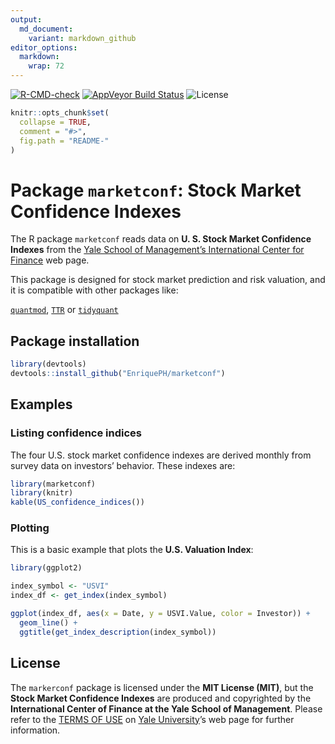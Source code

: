 ```yaml
---
output:
  md_document:
    variant: markdown_github
editor_options: 
  markdown: 
    wrap: 72
---
```


<!-- badges: start -->

[![R-CMD-check](https://github.com/EnriquePH/marketconf/actions/workflows/R-CMD-check.yaml/badge.svg)](https://github.com/EnriquePH/marketconf/actions/workflows/R-CMD-check.yaml)
[![AppVeyor Build
Status](https://ci.appveyor.com/api/projects/status/github/EnriquePH/marketconf?branch=master&svg=true)](https://ci.appveyor.com/project/EnriquePH/marketconf)
![License](https://img.shields.io/:license-mit-blue.svg)

<!-- badges: end -->

<!-- README.md is generated from README.Rmd. Please edit that file -->

```r
knitr::opts_chunk$set(
  collapse = TRUE,
  comment = "#>",
  fig.path = "README-"
)
```

# Package `marketconf`: Stock Market Confidence Indexes

The R package `marketconf` reads data on **U. S. Stock Market Confidence
Indexes** from the [Yale School of Management's International Center
for
Finance](https://som.yale.edu/faculty-research/our-centers-initiatives/international-center-finance/data/stock-market-confidence)
web page.

This package is designed for stock market prediction and risk valuation,
and it is compatible with other packages like:

[`quantmod`](https://cran.r-project.org/web/packages/quantmod/index.html),
[`TTR`](https://cran.r-project.org/web/packages/TTR/index.html) or
[`tidyquant`](https://cran.r-project.org/web/packages/tidyquant/index.html)

## Package installation

```r
library(devtools)
devtools::install_github("EnriquePH/marketconf")
```

## Examples

### Listing confidence indices

The four U.S. stock market confidence indexes are derived monthly from
survey data on investors' behavior. These indexes are:

```r
library(marketconf)
library(knitr)
kable(US_confidence_indices())
```

### Plotting

This is a basic example that plots the **U.S. Valuation Index**:

```r
library(ggplot2)

index_symbol <- "USVI"
index_df <- get_index(index_symbol)

ggplot(index_df, aes(x = Date, y = USVI.Value, color = Investor)) +
  geom_line() +
  ggtitle(get_index_description(index_symbol))
```

## License

The `markerconf` package is licensed under the **MIT License (MIT)**, but the
__Stock Market Confidence Indexes__ are produced and copyrighted by the
__International Center of Finance at the Yale School of Management__. Please
refer to the [TERMS OF
USE](https://som.yale.edu/centers/international-center-for-finance/data/stock-market-confidence-indices/united-states)
on [Yale University](https://som.yale.edu/)'s web page for further information.
